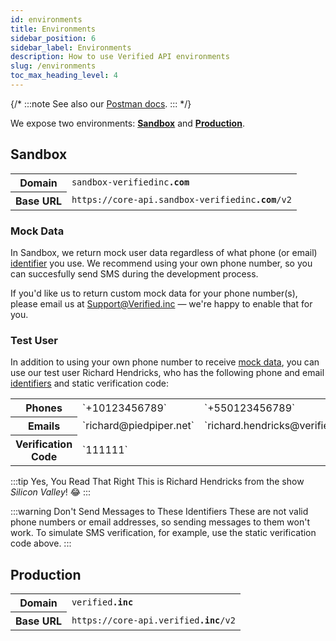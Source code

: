 ```yaml
---
id: environments
title: Environments
sidebar_position: 6
sidebar_label: Environments
description: How to use Verified API environments
slug: /environments
toc_max_heading_level: 4
---
```



{/* :::note
See also our [Postman docs](https://api.docs.verified.inc/).
::: */}


We expose two environments: [**Sandbox**](#sandbox) and [**Production**](#production). 

<DevelopmentWorkAdmonition/>


## Sandbox

<table>
    <tr>
        <th>Domain</th>
        <td><code>sandbox-verifiedinc<b>.com</b></code></td>
    </tr>
    <tr>
        <th>Base URL</th>
        <td><code><span>https://</span>core-api.sandbox-verifiedinc<b>.com</b>/v2</code></td>
    </tr>
</table>

<DomainsAdmonition/>


### Mock Data

In Sandbox, we return mock user data regardless of what phone (or email) [identifier](./types#identifiers) you use. We recommend using your own phone number, so you can succesfully send SMS during the development process.

If you'd like us to return custom mock data for your phone number(s), please email us at Support@Verified.inc — we're happy to enable that for you.


### Test User

In addition to using your own phone number to receive [mock data](#mock-data), you can use our test user Richard Hendricks, who has the following phone and email [identifiers](./types#identifiers) and static verification code:

<table>
    <tr>
        <th>Phones</th>
        <td>`+10123456789`</td>
        <td>`+550123456789`</td>
    </tr>
    <tr>
        <th>Emails</th>
        <td>`richard@piedpiper.net`</td>
        <td>`richard.hendricks@verified.inc`</td>
    </tr>
    <tr>
        <th>Verification Code</th>
        <td>`111111`</td>
    </tr>
</table>

:::tip Yes, You Read That Right
This is Richard Hendricks from the show _Silicon Valley_! 😂
:::

:::warning Don't Send Messages to These Identifiers
These are not valid phone numbers or email addresses, so sending messages to them won't work. To simulate SMS verification, for example, use the static verification code above.
:::


## Production

<table>
    <tr>
        <th>Domain</th>
        <td><code>verified<b>.inc</b></code></td>
    </tr>
    <tr>
        <th>Base URL</th>
        <td><code><span>https://</span>core-api.verified<b>.inc</b>/v2</code></td>
    </tr>
</table>

<DomainsAdmonition/>